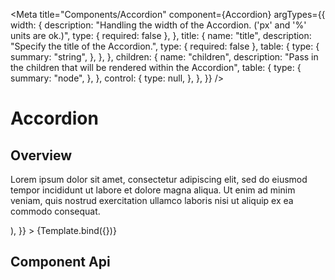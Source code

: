 
<Meta
  title="Components/Accordion"
  component={Accordion}
  argTypes={{
    width: {
      description:
        "Handling the width of the Accordion. ('px' and '%' units are ok.)",
      type: { required: false },
    },
    title: {
      name: "title",
      description: "Specify the title of the Accordion.",
      type: { required: false },
      table: {
        type: {
          summary: "string",
        },
      },
    },
    children: {
      name: "children",
      description:
        "Pass in the children that will be rendered within the Accordion",
      table: {
        type: {
          summary: "node",
        },
      },
      control: {
        type: null,
      },
    },
  }}
/>

# Accordion

## Overview


<Canvas>
  <Story
    name="Default"
    args={{
      title: "title is here.",
      children: (
        <p>
          Lorem ipsum dolor sit amet, consectetur adipiscing elit, sed do
          eiusmod tempor incididunt ut labore et dolore magna aliqua. Ut enim ad
          minim veniam, quis nostrud exercitation ullamco laboris nisi ut
          aliquip ex ea commodo consequat.
        </p>
      ),
    }}
  >
    {Template.bind({})}
  </Story>
</Canvas>

## Component Api

<ArgsTable story="Default" />
